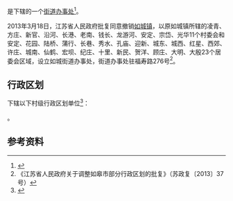 {{中国乡级行政区|32/06/82/100/000}}

'''{{PAGENAMEBASE}}'''是{{PRC admin/fullname|32/06/82/100/000|3}}下辖的一个[[街道办事处|街道办事处]]<ref>{{PRC admin/ref sgc|{{PRC admin/parent|32/06/82/100/000}}}}</ref>。

2013年3月18日，江苏省人民政府批复同意撤销[[如城镇|如城镇]]，以原如城镇所辖的凌青、方庄、新官、沿河、长港、老南、钱长、龙游河、安定、宗岱、光华11个村委会和安定、花园、陆桥、蒲行、长巷、秀水、孔庙、迎新、城东、城西、红星、西郊、许庄、城南、仙鹤、宏坝、纪庄、十里、新民、贺洋、顾庄、大明、大殷23个居委会区域，设立如城街道办事处，街道办事处驻福寿路276号<ref>《江苏省人民政府关于调整如皋市部分行政区划的批复》（苏政复〔2013〕37号）</ref>。

== 行政区划 ==
{{PAGENAMEBASE}}下辖以下村级行政区划单位<ref>{{PRC admin/ref sgc|32/06/82/100/000}}</ref>：

{{PRC admin/children|32/06/82/100/000}}。

== 参考资料 ==
{{reflist}}

{{江苏行政区划小作品}}
{{PRC admin/navcat|32/06/82/100/000}}
